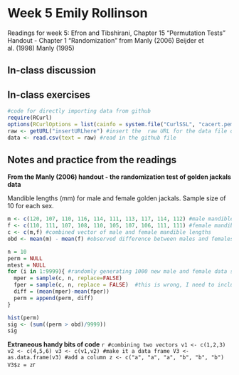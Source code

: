 Week 5 Emily Rollinson
========================================================
Readings for week 5:
Efron and Tibshirani, Chapter 15 "Permutation Tests"
Handout - Chapter 1 "Randomization" from Manly (2006)
Beijder et al. (1998)
Manly (1995)

In-class discussion
--------------------------------------------------------

In-class exercises
--------------------------------------------------------

```r
#code for directly importing data from github
require(RCurl)
options(RCurlOptions = list(cainfo = system.file("CurlSSL", "cacert.pem", package = "RCurl")))
raw <- getURL("insertURLhere") #insert the  raw URL for the data file on github here
data <- read.csv(text = raw) #read in the github file
```

Notes and practice from the readings
--------------------------------------------------------
**From the Manly (2006) handout - the randomization test of golden jackals data**

Mandible lengths (mm) for male and female golden jackals.  Sample size of 10 for each sex.
```r
m <- c(120, 107, 110, 116, 114, 111, 113, 117, 114, 112) #male mandible lengths
f <- c(110, 111, 107, 108, 110, 105, 107, 106, 111, 111) #female mandible lengths
c <- c(m,f) #combined vector of male and female mandible lengths
obd <- mean(m) - mean(f) #observed difference between males and females

n = 10
perm = NULL
mtest = NULL
for (i in 1:9999){ #randomly generating 1000 new male and female data sets from the pooled original data and generating 1000 test statistics - the difference in means between the two groups)
  mper = sample(c, n, replace=FALSE)
  fper = sample(c, n, replace = FALSE)  #this is wrong, I need to include some dependence on the line above
  diff = (mean(mper)-mean(fper))
  perm = append(perm, diff)
}

hist(perm)
sig <- (sum((perm > obd)/9999))
sig
```

**Extraneous handy bits of code**
```r
#combining two vectors
v1 <- c(1,2,3)
v2 <- c(4,5,6)
v3 <- c(v1,v2)
#make it a data frame
V3 <- as.data.frame(v3)
#add a column
z <- c("a", "a", "a", "b", "b", "b")
V3$z = z
```r